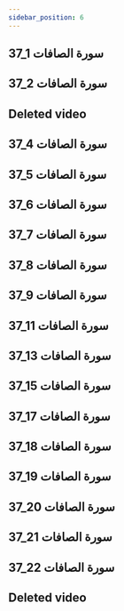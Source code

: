 ```yaml
---
sidebar_position: 6
---
```


## 37_1 سورة الصافات
<YouTube videoId='KYB36ghfycE' opts={opts} />

## 37_2 سورة الصافات
<YouTube videoId='O0Q-ecEeyFk' opts={opts} />

## Deleted video
<YouTube videoId='cDS6rfFufHs' opts={opts} />

## 37_4 سورة الصافات
<YouTube videoId='Fz6oF2fvXPg' opts={opts} />

## 37_5 سورة الصافات
<YouTube videoId='qJryc5RK2fI' opts={opts} />

## 37_6 سورة الصافات
<YouTube videoId='6VqMIsCHYxo' opts={opts} />

## 37_7 سورة الصافات
<YouTube videoId='NKK2Ozgc4zk' opts={opts} />

## 37_8 سورة الصافات
<YouTube videoId='PGYlBXZFr_8' opts={opts} />

## 37_9 سورة الصافات
<YouTube videoId='T10aDr8MFGU' opts={opts} />

## 37_11 سورة الصافات
<YouTube videoId='_TtcMs26mm8' opts={opts} />

## 37_13 سورة الصافات
<YouTube videoId='YTXUShETCk0' opts={opts} />

## 37_15 سورة الصافات
<YouTube videoId='1Lo82anZKZ0' opts={opts} />

## 37_17 سورة الصافات
<YouTube videoId='HeKHSufudz4' opts={opts} />

## 37_18 سورة الصافات
<YouTube videoId='Fbw7bBukNOM' opts={opts} />

## 37_19 سورة الصافات
<YouTube videoId='qqLZbt_5Blw' opts={opts} />

## 37_20 سورة الصافات
<YouTube videoId='DLSWeV3IVb4' opts={opts} />

## 37_21 سورة الصافات
<YouTube videoId='LmKNBIRHd4I' opts={opts} />

## 37_22 سورة الصافات
<YouTube videoId='PCWJIK8YI64' opts={opts} />

## Deleted video
<YouTube videoId='uPtWKs7E7_0' opts={opts} />
